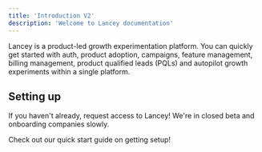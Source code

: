 ```yaml
---
title: 'Introduction V2'
description: 'Welcome to Lancey documentation'
---
```


Lancey is a product-led growth experimentation platform. You can quickly get started with auth, product adoption, campaigns, feature management, billing management, product qualified leads (PQLs) and autopilot growth experiments within a single platform.

## Setting up

<CardGroup cols={2}>
<Card
title="Get access"
icon="pen-to-square"
href="https://lancey.ai"> 
If you haven't already, request access to Lancey! We're in closed beta and onboarding companies slowly.
</Card>

<Card
title="Getting started"
icon="person-running-fast"
href="https://lancey.ai"> 
Check out our quick start guide on getting setup!
</Card>
</CardGroup>

